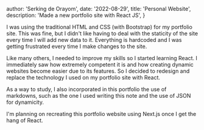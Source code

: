 
  author: 'Serking de Orayom',
  date: '2022-08-29',
  title: 'Personal Website',
  description: 'Made a new portfolio site with React JS',
}


I was using the traditional HTML and CSS (with Bootstrap) for my portfolio site. This was fine, but I didn't like having to deal with the staticity of the site every time I will add new data to it. Everything is hardcoded and I was getting frustrated every time I make changes to the site.

Like many others, I needed to improve my skills so I started learning React. I immediately saw how extremely competent it is and how creating dynamic websites become easier due to its features. So I decided to redesign and replace the technology I used on my portfolio site with React.

As a way to study, I also incorporated in this portfolio the use of markdowns, such as the one I used writing this note and the use of JSON for dynamicity.

I'm planning on recreating this portfolio website using Next.js once I get the hang of React.
